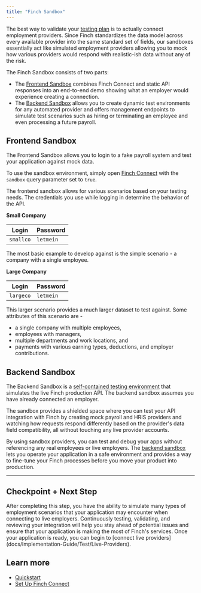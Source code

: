 ```yaml
---
title: "Finch Sandbox"
---
```


The best way to validate your [testing plan](/docs/Implementation-Guide/Test/Testing-Plan) is to actually connect employment providers. Since Finch standardizes the data model across every available provider into the same standard set of fields, our sandboxes essentially act like simulated employment providers allowing you to mock how various providers would respond with realistic-ish data without any of the risk.

The Finch Sandbox consists of two parts: 
- The [Frontend Sandbox](#frontend-sandbox) combines Finch Connect and static API responses into an end-to-end demo showing what an employer would experience creating a connection. 
- The [Backend Sandbox](#backend-sandbox) allows you to create dynamic test environments for any automated provider and offers management endpoints to simulate test scenarios such as hiring or terminating an employee and even processing a future payroll.

## Frontend Sandbox

The Frontend Sandbox allows you to login to a fake payroll system and test your application against mock data.

To use the sandbox environment, simply open [Finch Connect](/docs/Implementation-Guide/Connect/Set-Up-Finch-Connect) with the `sandbox` query parameter set to `true`.

The frontend sandbox allows for various scenarios based on your testing needs. The credentials you use while logging in determine the behavior of the API.

**Small Company**

Login             | Password
---------------------|-------------
 `smallco`           | `letmein` 

The most basic example to develop against is the simple scenario - a company with a single employee.

**Large Company**

Login              | Password
----------------------|-------------
 `largeco`            | `letmein` 

This larger scenario provides a much larger dataset to test against. Some attributes of this scenario are -
* a single company with multiple employees,
* employees with managers,
* multiple departments and work locations, and
* payments with various earning types, deductions, and employer contributions.


## Backend Sandbox

The Backend Sandbox is a [self-contained testing environment](https://sandbox.tryfinch.com) that simulates the live Finch production API. The backend sandbox assumes you have already connected an employer.

The sandbox provides a shielded space where you can test your API integration with Finch by creating mock payroll and HRIS providers and watching how requests respond differently based on the provider's data field compatibility, all without touching any live provider accounts. 

By using sandbox providers, you can test and debug your apps without referencing any real employees or live employers. The [backend sandbox](https://sandbox.tryfinch.com) lets you operate your application in a safe environment and provides a way to fine-tune your Finch processes before you move your product into production.

---

## Checkpoint + Next Step
<Check>
 After completing this step, you have the ability to simulate many types of employment scenarios that your application may encounter when connecting to live employers. Continuously testing, validating, and reviewing your integration will help you stay ahead of potential issues and ensure that your application is making the most of Finch's services. Once your application is ready, you can begin to [connect live providers](docs/Implementation-Guide/Test/Live-Providers). 
</Check>

## Learn more
- [Quickstart](/docs/Get-Started/Quickstart)
- [Set Up Finch Connect](/docs/Implementation-Guide/Connect/Set-Up-Finch-Connect)
